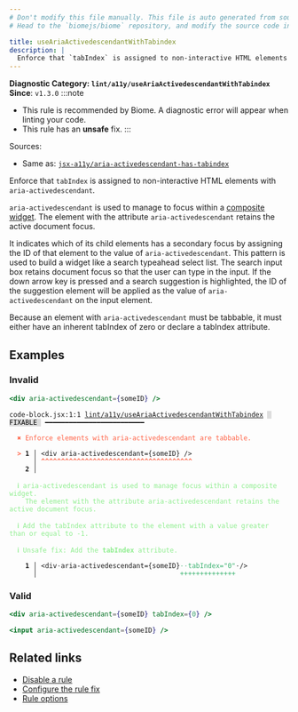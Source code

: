 ```yaml
---
# Don't modify this file manually. This file is auto generated from source, and you will lose your changes next time the website is built.
# Head to the `biomejs/biome` repository, and modify the source code in there.

title: useAriaActivedescendantWithTabindex
description: |
  Enforce that `tabIndex` is assigned to non-interactive HTML elements with `aria-activedescendant`.
---
```


**Diagnostic Category: `lint/a11y/useAriaActivedescendantWithTabindex`**
<Tabs>
<TabItem label="JSX and TSX" icon="seti:javascript">
**Since**: `v1.3.0`
:::note
- This rule is recommended by Biome. A diagnostic error will appear when linting your code.
- This rule has an **unsafe** fix.
:::

Sources: 
- Same as: <a href="https://github.com/jsx-eslint/eslint-plugin-jsx-a11y/blob/main/docs/rules/aria-activedescendant-has-tabindex.md" target="_blank"><code>jsx-a11y/aria-activedescendant-has-tabindex</code></a>

Enforce that `tabIndex` is assigned to non-interactive HTML elements with `aria-activedescendant`.

`aria-activedescendant` is used to manage to focus within a [composite widget](https://www.w3.org/TR/wai-aria/#composite).
The element with the attribute `aria-activedescendant` retains the active document focus.

It indicates which of its child elements has a secondary focus by assigning the ID of that
element to the value of `aria-activedescendant`. This pattern is used to build a widget
like a search typeahead select list. The search input box retains document focus
so that the user can type in the input. If the down arrow key is pressed and
a search suggestion is highlighted, the ID of the suggestion element will be applied
as the value of `aria-activedescendant` on the input element.

Because an element with `aria-activedescendant` must be tabbable,
it must either have an inherent tabIndex of zero or declare a tabIndex attribute.

## Examples

### Invalid

```jsx
<div aria-activedescendant={someID} />
```

<pre class="language-text"><code class="language-text">code-block.jsx:1:1 <a href="https://biomejs.dev/linter/rules/use-aria-activedescendant-with-tabindex">lint/a11y/useAriaActivedescendantWithTabindex</a> <span style="color: #000; background-color: #ddd;"> FIXABLE </span> ━━━━━━━━━━━━━━━━━━━━━━━━━<br /><br />  <strong><span style="color: Tomato;">✖</span></strong> <span style="color: Tomato;">Enforce elements with aria-activedescendant are tabbable.</span><br />  <br />  <strong><span style="color: Tomato;">&gt;</span></strong> <strong>1 │ </strong>&lt;div aria-activedescendant=&#123;someID&#125; /&gt;<br />   <strong>   │ </strong><strong><span style="color: Tomato;">^</span></strong><strong><span style="color: Tomato;">^</span></strong><strong><span style="color: Tomato;">^</span></strong><strong><span style="color: Tomato;">^</span></strong><strong><span style="color: Tomato;">^</span></strong><strong><span style="color: Tomato;">^</span></strong><strong><span style="color: Tomato;">^</span></strong><strong><span style="color: Tomato;">^</span></strong><strong><span style="color: Tomato;">^</span></strong><strong><span style="color: Tomato;">^</span></strong><strong><span style="color: Tomato;">^</span></strong><strong><span style="color: Tomato;">^</span></strong><strong><span style="color: Tomato;">^</span></strong><strong><span style="color: Tomato;">^</span></strong><strong><span style="color: Tomato;">^</span></strong><strong><span style="color: Tomato;">^</span></strong><strong><span style="color: Tomato;">^</span></strong><strong><span style="color: Tomato;">^</span></strong><strong><span style="color: Tomato;">^</span></strong><strong><span style="color: Tomato;">^</span></strong><strong><span style="color: Tomato;">^</span></strong><strong><span style="color: Tomato;">^</span></strong><strong><span style="color: Tomato;">^</span></strong><strong><span style="color: Tomato;">^</span></strong><strong><span style="color: Tomato;">^</span></strong><strong><span style="color: Tomato;">^</span></strong><strong><span style="color: Tomato;">^</span></strong><strong><span style="color: Tomato;">^</span></strong><strong><span style="color: Tomato;">^</span></strong><strong><span style="color: Tomato;">^</span></strong><strong><span style="color: Tomato;">^</span></strong><strong><span style="color: Tomato;">^</span></strong><strong><span style="color: Tomato;">^</span></strong><strong><span style="color: Tomato;">^</span></strong><strong><span style="color: Tomato;">^</span></strong><strong><span style="color: Tomato;">^</span></strong><strong><span style="color: Tomato;">^</span></strong><strong><span style="color: Tomato;">^</span></strong><br />    <strong>2 │ </strong><br />  <br />  <strong><span style="color: lightgreen;">ℹ</span></strong> <span style="color: lightgreen;">aria-activedescendant is used to manage focus within a composite widget.<br /></span>    <span style="color: lightgreen;">The element with the attribute aria-activedescendant retains the active document focus.</span><br />  <br />  <strong><span style="color: lightgreen;">ℹ</span></strong> <span style="color: lightgreen;">Add the tabIndex attribute to the element with a value greater than or equal to -1.</span><br />  <br />  <strong><span style="color: lightgreen;">ℹ</span></strong> <span style="color: lightgreen;">Unsafe fix</span><span style="color: lightgreen;">: </span><span style="color: lightgreen;">Add the </span><span style="color: lightgreen;"><strong>tabIndex</strong></span><span style="color: lightgreen;"> attribute.</span><br />  <br />  <strong>  1 │ </strong>&lt;div<span style="opacity: 0.8;">·</span>aria-activedescendant=&#123;someID&#125;<span style="opacity: 0.8;"><span style="color: MediumSeaGreen;">·</span></span><span style="opacity: 0.8;"><span style="color: MediumSeaGreen;">·</span></span><span style="color: MediumSeaGreen;">t</span><span style="color: MediumSeaGreen;">a</span><span style="color: MediumSeaGreen;">b</span><span style="color: MediumSeaGreen;">I</span><span style="color: MediumSeaGreen;">n</span><span style="color: MediumSeaGreen;">d</span><span style="color: MediumSeaGreen;">e</span><span style="color: MediumSeaGreen;">x</span><span style="color: MediumSeaGreen;">=</span><span style="color: MediumSeaGreen;">&quot;</span><span style="color: MediumSeaGreen;">0</span><span style="color: MediumSeaGreen;">&quot;</span><span style="opacity: 0.8;">·</span>/&gt;<br />  <strong>    │ </strong>                                   <span style="color: MediumSeaGreen;">+</span><span style="color: MediumSeaGreen;">+</span><span style="color: MediumSeaGreen;">+</span><span style="color: MediumSeaGreen;">+</span><span style="color: MediumSeaGreen;">+</span><span style="color: MediumSeaGreen;">+</span><span style="color: MediumSeaGreen;">+</span><span style="color: MediumSeaGreen;">+</span><span style="color: MediumSeaGreen;">+</span><span style="color: MediumSeaGreen;">+</span><span style="color: MediumSeaGreen;">+</span><span style="color: MediumSeaGreen;">+</span><span style="color: MediumSeaGreen;">+</span><span style="color: MediumSeaGreen;">+</span>   <br /></code></pre>

### Valid

```jsx
<div aria-activedescendant={someID} tabIndex={0} />
```

```jsx
<input aria-activedescendant={someID} />
```

## Related links

- [Disable a rule](/linter/#disable-a-lint-rule)
- [Configure the rule fix](/linter#configure-the-rule-fix)
- [Rule options](/linter/#rule-options)

</TabItem>
</Tabs>

